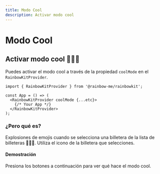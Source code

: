 ```yaml
---
title: Modo Cool
description: Activar modo cool
---
```


# Modo Cool

## Activar modo cool 🌈🌈🌈

Puedes activar el modo cool a través de la propiedad `coolMode` en el `RainbowKitProvider`.

```tsx
import { RainbowKitProvider } from '@rainbow-me/rainbowkit';

const App = () => (
  <RainbowKitProvider coolMode {...etc}>
    {/* Your App */}
  </RainbowKitProvider>
);
```

### ¿Pero qué es?

Explosiones de emojis cuando se selecciona una billetera de la lista de billeteras 🌈🌈🌈. Utiliza el icono de la billetera que selecciones.

#### Demostración

Presiona los botones a continuación para ver qué hace el modo cool.

<ModoCool />
